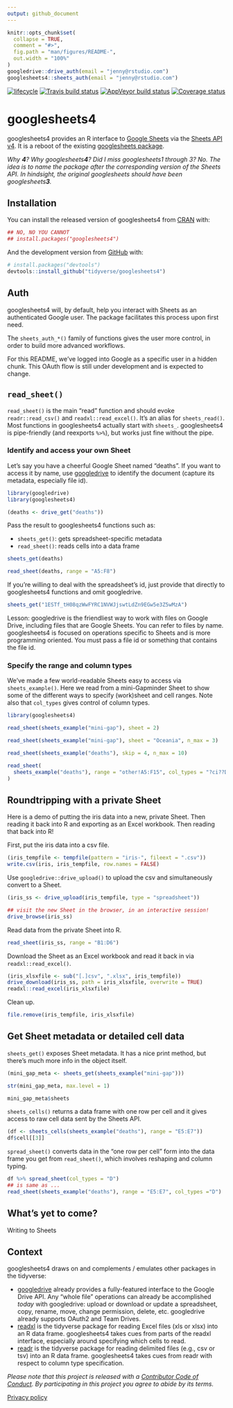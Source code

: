 ```yaml
---
output: github_document
---
```


<!-- README.md is generated from README.Rmd. Please edit that file -->

```r
knitr::opts_chunk$set(
  collapse = TRUE,
  comment = "#>",
  fig.path = "man/figures/README-",
  out.width = "100%"
)
googledrive::drive_auth(email = "jenny@rstudio.com")
googlesheets4::sheets_auth(email = "jenny@rstudio.com")
```

[![lifecycle](https://img.shields.io/badge/lifecycle-experimental-orange.svg)](https://www.tidyverse.org/lifecycle/#experimental)
[![Travis build status](https://travis-ci.org/tidyverse/googlesheets4.svg?branch=master)](https://travis-ci.org/tidyverse/googlesheets4)
[![AppVeyor build status](https://ci.appveyor.com/api/projects/status/github/tidyverse/googlesheets4?branch=master&svg=true)](https://ci.appveyor.com/project/tidyverse/googlesheets4)
[![Coverage status](https://codecov.io/gh/tidyverse/googlesheets4/branch/master/graph/badge.svg)](https://codecov.io/github/tidyverse/googlesheets4?branch=master)

# googlesheets4

googlesheets4 provides an R interface to [Google Sheets](https://spreadsheets.google.com/) via the [Sheets API v4](https://developers.google.com/sheets/api/). It is a reboot of the existing [googlesheets package](https://cran.r-project.org/package=googlesheets).

*Why **4**? Why googlesheets**4**? Did I miss googlesheets1 through 3? No. The idea is to name the package after the corresponding version of the Sheets API. In hindsight, the original googlesheets should have been googlesheets**3**.*

## Installation

You can install the released version of googlesheets4 from [CRAN](https://CRAN.R-project.org) with:

``` r
## NO, NO YOU CANNOT
## install.packages("googlesheets4")
```

And the development version from [GitHub](https://github.com/) with:

``` r
# install.packages("devtools")
devtools::install_github("tidyverse/googlesheets4")
```
## Auth

googlesheets4 will, by default, help you interact with Sheets as an authenticated Google user. The package facilitates this process upon first need.

The `sheets_auth_*()` family of functions gives the user more control, in order to build more advanced workflows.

For this README, we've logged into Google as a specific user in a hidden chunk. This OAuth flow is still under development and is expected to change.

## `read_sheet()`

`read_sheet()` is the main "read" function and should evoke `readr::read_csv()` and `readxl::read_excel()`. It's an alias for `sheets_read()`. Most functions in googlesheets4 actually start with `sheets_`. googlesheets4 is pipe-friendly (and reexports `%>%`), but works just fine without the pipe.

### Identify and access your own Sheet

Let's say you have a cheerful Google Sheet named "deaths". If you want to access it by name, use [googledrive](https://googledrive.tidyverse.org) to identify the document (capture its metadata, especially file id).

<!-- remove the 'message = 4' later -->

```r
library(googledrive)
library(googlesheets4)

(deaths <- drive_get("deaths"))
```

Pass the result to googlesheets4 functions such as:

  * `sheets_get()`: gets spreadsheet-specific metadata
  * `read_sheet()`: reads cells into a data frame

```r
sheets_get(deaths)

read_sheet(deaths, range = "A5:F8")
```

If you're willing to deal with the spreadsheet's id, just provide that directly to googlesheets4 functions and omit googledrive.

```r
sheets_get("1ESTf_tH08qzWwFYRC1NVWJjswtLdZn9EGw5e3Z5wMzA")
```

Lesson: googledrive is the friendliest way to work with files on Google Drive, including files that are Google Sheets. You can refer to files by name. googlesheets4 is focused on operations specific to Sheets and is more programming oriented. You must pass a file id or something that contains the file id.

### Specify the range and column types

We've made a few world-readable Sheets easy to access via `sheets_example()`. Here we read from a mini-Gapminder Sheet to show some of the different ways to specify (work)sheet and cell ranges. Note also that `col_types` gives control of column types.

```r
library(googlesheets4)

read_sheet(sheets_example("mini-gap"), sheet = 2)

read_sheet(sheets_example("mini-gap"), sheet = "Oceania", n_max = 3)

read_sheet(sheets_example("deaths"), skip = 4, n_max = 10)

read_sheet(
  sheets_example("deaths"), range = "other!A5:F15", col_types = "?ci??D"
)
```

## Roundtripping with a private Sheet

Here is a demo of putting the iris data into a new, private Sheet. Then reading it back into R and exporting as an Excel workbook. Then reading that back into R!

First, put the iris data into a csv file.

```r
(iris_tempfile <- tempfile(pattern = "iris-", fileext = ".csv"))
write.csv(iris, iris_tempfile, row.names = FALSE)
```

Use `googledrive::drive_upload()` to upload the csv and simultaneously convert to a Sheet.

```r
(iris_ss <- drive_upload(iris_tempfile, type = "spreadsheet"))

## visit the new Sheet in the browser, in an interactive session!
drive_browse(iris_ss)
```

Read data from the private Sheet into R.
```r
read_sheet(iris_ss, range = "B1:D6")
```

Download the Sheet as an Excel workbook and read it back in via `readxl::read_excel()`.

```r
(iris_xlsxfile <- sub("[.]csv", ".xlsx", iris_tempfile))
drive_download(iris_ss, path = iris_xlsxfile, overwrite = TRUE)
readxl::read_excel(iris_xlsxfile)
```

Clean up.

```r
file.remove(iris_tempfile, iris_xlsxfile)
```

## Get Sheet metadata or detailed cell data

`sheets_get()` exposes Sheet metadata. It has a nice print method, but there's much more info in the object itself.

```r
(mini_gap_meta <- sheets_get(sheets_example("mini-gap")))

str(mini_gap_meta, max.level = 1)

mini_gap_meta$sheets
```

`sheets_cells()` returns a data frame with one row per cell and it gives access to raw cell data sent by the Sheets API.

```r
(df <- sheets_cells(sheets_example("deaths"), range = "E5:E7"))
df$cell[[3]]
```

`spread_sheet()` converts data in the "one row per cell" form into the data frame you get from `read_sheet()`, which involves reshaping and column typing.

```r
df %>% spread_sheet(col_types = "D")
## is same as ...
read_sheet(sheets_example("deaths"), range = "E5:E7", col_types ="D")
```

## What's yet to come?

Writing to Sheets

## Context

googlesheets4 draws on and complements / emulates other packages in the tidyverse:

  * [googledrive](http://googledrive.tidyverse.org) already provides a fully-featured interface to the Google Drive API. Any "whole file" operations can already be accomplished *today* with googledrive: upload or download or update a spreadsheet, copy, rename, move, change permission, delete, etc. googledrive already supports OAuth2 and Team Drives.
  * [readxl](http://readxl.tidyverse.org) is the tidyverse package for reading Excel files (xls or xlsx) into an R data frame. googlesheets4 takes cues from parts of the readxl interface, especially around specifying which cells to read.
  * [readr](http://readr.tidyverse.org) is the tidyverse package for reading delimited files (e.g., csv or tsv) into an R data frame. googlesheets4 takes cues from readr with respect to column type specification.

*Please note that this project is released with a [Contributor Code of Conduct](.github/CODE_OF_CONDUCT.md).
By participating in this project you agree to abide by its terms.*

[Privacy policy](https://www.tidyverse.org/google_privacy_policy)
